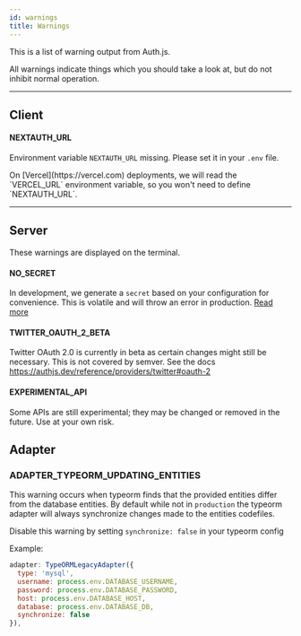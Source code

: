 ```yaml
---
id: warnings
title: Warnings
---
```



This is a list of warning output from Auth.js.

All warnings indicate things which you should take a look at, but do not inhibit normal operation.

---

## Client

#### NEXTAUTH_URL

Environment variable `NEXTAUTH_URL` missing. Please set it in your `.env` file.

<Callout>
On [Vercel](https://vercel.com) deployments, we will read the `VERCEL_URL` environment variable, so you won't need to define `NEXTAUTH_URL`.
</Callout>

---

## Server

These warnings are displayed on the terminal.

#### NO_SECRET

In development, we generate a `secret` based on your configuration for convenience. This is volatile and will throw an error in production. [Read more](https://authjs.dev/reference/configuration/auth-config/#secret)

#### TWITTER_OAUTH_2_BETA

Twitter OAuth 2.0 is currently in beta as certain changes might still be necessary. This is not covered by semver. See the docs https://authjs.dev/reference/providers/twitter#oauth-2

#### EXPERIMENTAL_API

Some APIs are still experimental; they may be changed or removed in the future. Use at your own risk.

## Adapter

### ADAPTER_TYPEORM_UPDATING_ENTITIES

This warning occurs when typeorm finds that the provided entities differ from the database entities. By default while not in `production` the typeorm adapter will always synchronize changes made to the entities codefiles.

Disable this warning by setting `synchronize: false` in your typeorm config

Example:

```js title="/pages/api/auth/[...nextauth].js"
adapter: TypeORMLegacyAdapter({
  type: 'mysql',
  username: process.env.DATABASE_USERNAME,
  password: process.env.DATABASE_PASSWORD,
  host: process.env.DATABASE_HOST,
  database: process.env.DATABASE_DB,
  synchronize: false
}),
```

